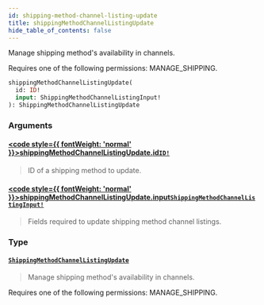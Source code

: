 ```yaml
---
id: shipping-method-channel-listing-update
title: shippingMethodChannelListingUpdate
hide_table_of_contents: false
---
```








Manage shipping method's availability in channels. 

Requires one of the following permissions: MANAGE_SHIPPING.

```graphql
shippingMethodChannelListingUpdate(
  id: ID!
  input: ShippingMethodChannelListingInput!
): ShippingMethodChannelListingUpdate
```


### Arguments

#### [<code style={{ fontWeight: 'normal' }}>shippingMethodChannelListingUpdate.<b>id</b></code>](#)<Bullet />[`ID!`](../../../developer/api-reference/scalars/id) <Badge class="secondary" text="non-null"/> <Badge class="secondary" text="scalar"/>
> ID of a shipping method to update.
> 

#### [<code style={{ fontWeight: 'normal' }}>shippingMethodChannelListingUpdate.<b>input</b></code>](#)<Bullet />[`ShippingMethodChannelListingInput!`](../../../developer/api-reference/inputs/shipping-method-channel-listing-input) <Badge class="secondary" text="non-null"/> <Badge class="secondary" text="input"/>
> Fields required to update shipping method channel listings.
> 

### Type

#### [`ShippingMethodChannelListingUpdate`](../../../developer/api-reference/objects/shipping-method-channel-listing-update) <Badge class="secondary" text="object"/>
> Manage shipping method's availability in channels. 

Requires one of the following permissions: MANAGE_SHIPPING.
> 






